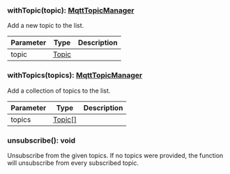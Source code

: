 

### withTopic(topic): [MqttTopicManager](#mqtttopicmanager)

Add a new topic to the list.

| Parameter       | Type |  Description |
| --------------- | -------- | -------- |
| topic | [Topic](#topic) |   |

### withTopics(topics): [MqttTopicManager](#mqtttopicmanager)

Add a collection of topics to the list.

| Parameter       | Type |  Description |
| --------------- | -------- | -------- |
| topics | [Topic[]](#topic) |   |

### unsubscribe(): void

Unsubscribe from the given topics.
 If no topics were provided, the function will unsubscribe from every subscribed topic.
